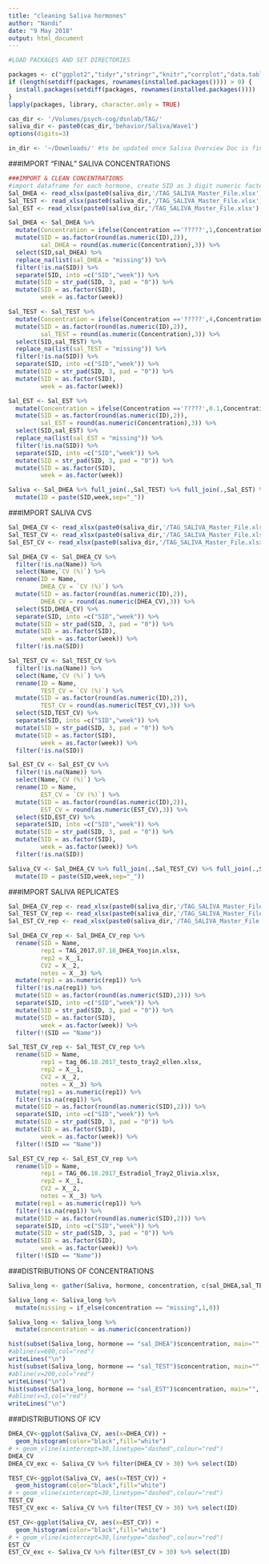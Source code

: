 ```yaml
---
title: "cleaning Saliva hormones"
author: "Nandi"
date: "9 May 2018"
output: html_document
---
```


```r
#LOAD PACKAGES AND SET DIRECTORIES

packages <- c("ggplot2","tidyr","stringr","knitr","corrplot","data.table","readxl","gridExtra","dplyr", "psych","kableExtra","lavaan")
if (length(setdiff(packages, rownames(installed.packages()))) > 0) {
  install.packages(setdiff(packages, rownames(installed.packages())))  
}
lapply(packages, library, character.only = TRUE)

cas_dir <- '/Volumes/psych-cog/dsnlab/TAG/'
saliva_dir <- paste0(cas_dir,'behavior/Saliva/Wave1')
options(digits=3)

in_dir <- '~/Downloads/' #to be updated once Saliva Overview Doc is finished.
```

###IMPORT "FINAL" SALIVA CONCENTRATIONS
```r
###IMPORT & CLEAN CONCENTRATIONS 
#import dataframe for each hormone, create SID as 3 digit numeric factor (i.e. "001"), combine all three hormones in one dataframe. 
Sal_DHEA <- read_xlsx(paste0(saliva_dir,'/TAG_SALIVA_Master_File.xlsx'), sheet=4)
Sal_TEST <- read_xlsx(paste0(saliva_dir,'/TAG_SALIVA_Master_File.xlsx'), sheet=8)
Sal_EST <- read_xlsx(paste0(saliva_dir,'/TAG_SALIVA_Master_File.xlsx'), sheet=12)

Sal_DHEA <- Sal_DHEA %>% 
  mutate(Concentration = ifelse(Concentration =='?????',1,Concentration)) %>%
  mutate(SID = as.factor(round(as.numeric(ID),2)),
         sal_DHEA = round(as.numeric(Concentration),3)) %>%
  select(SID,sal_DHEA) %>%
  replace_na(list(sal_DHEA = "missing")) %>%
  filter(!is.na(SID)) %>%
  separate(SID, into =c("SID","week")) %>%
  mutate(SID = str_pad(SID, 3, pad = "0")) %>%
  mutate(SID = as.factor(SID),
         week = as.factor(week))

Sal_TEST <- Sal_TEST %>% 
  mutate(Concentration = ifelse(Concentration =='?????',4,Concentration)) %>%
  mutate(SID = as.factor(round(as.numeric(ID),2)),
         sal_TEST = round(as.numeric(Concentration),3)) %>%
  select(SID,sal_TEST) %>%
  replace_na(list(sal_TEST = "missing")) %>%
  filter(!is.na(SID)) %>%
  separate(SID, into =c("SID","week")) %>%
  mutate(SID = str_pad(SID, 3, pad = "0")) %>%
  mutate(SID = as.factor(SID),
         week = as.factor(week))

Sal_EST <- Sal_EST %>% 
  mutate(Concentration = ifelse(Concentration =='?????',0.1,Concentration)) %>%
  mutate(SID = as.factor(round(as.numeric(ID),2)),
         sal_EST = round(as.numeric(Concentration),3)) %>%
  select(SID,sal_EST) %>%
  replace_na(list(sal_EST = "missing")) %>%
  filter(!is.na(SID)) %>%
  separate(SID, into =c("SID","week")) %>%
  mutate(SID = str_pad(SID, 3, pad = "0")) %>%
  mutate(SID = as.factor(SID),
         week = as.factor(week))

Saliva <- Sal_DHEA %>% full_join(.,Sal_TEST) %>% full_join(.,Sal_EST) %>%
  mutate(ID = paste(SID,week,sep="_"))
```

###IMPORT SALIVA CVS
```r
Sal_DHEA_CV <- read_xlsx(paste0(saliva_dir,'/TAG_SALIVA_Master_File.xlsx'), sheet=1)
Sal_TEST_CV <- read_xlsx(paste0(saliva_dir,'/TAG_SALIVA_Master_File.xlsx'), sheet=5)
Sal_EST_CV <- read_xlsx(paste0(saliva_dir,'/TAG_SALIVA_Master_File.xlsx'), sheet=9)

Sal_DHEA_CV <- Sal_DHEA_CV %>% 
  filter(!is.na(Name)) %>%
  select(Name,`CV (%)`) %>%
  rename(ID = Name,
         DHEA_CV = `CV (%)`) %>%
  mutate(SID = as.factor(round(as.numeric(ID),2)),
         DHEA_CV = round(as.numeric(DHEA_CV),3)) %>%
  select(SID,DHEA_CV) %>%
  separate(SID, into =c("SID","week")) %>%
  mutate(SID = str_pad(SID, 3, pad = "0")) %>%
  mutate(SID = as.factor(SID),
         week = as.factor(week)) %>%
  filter(!is.na(SID))

Sal_TEST_CV <- Sal_TEST_CV %>% 
  filter(!is.na(Name)) %>%
  select(Name,`CV (%)`) %>%
  rename(ID = Name,
         TEST_CV = `CV (%)`) %>%
  mutate(SID = as.factor(round(as.numeric(ID),2)),
         TEST_CV = round(as.numeric(TEST_CV),3)) %>%
  select(SID,TEST_CV) %>%
  separate(SID, into =c("SID","week")) %>%
  mutate(SID = str_pad(SID, 3, pad = "0")) %>%
  mutate(SID = as.factor(SID),
         week = as.factor(week)) %>%
  filter(!is.na(SID))

Sal_EST_CV <- Sal_EST_CV %>% 
  filter(!is.na(Name)) %>%
  select(Name,`CV (%)`) %>%
  rename(ID = Name,
         EST_CV = `CV (%)`) %>%
  mutate(SID = as.factor(round(as.numeric(ID),2)),
         EST_CV = round(as.numeric(EST_CV),3)) %>%
  select(SID,EST_CV) %>%
  separate(SID, into =c("SID","week")) %>%
  mutate(SID = str_pad(SID, 3, pad = "0")) %>%
  mutate(SID = as.factor(SID),
         week = as.factor(week)) %>%
  filter(!is.na(SID))

Saliva_CV <- Sal_DHEA_CV %>% full_join(.,Sal_TEST_CV) %>% full_join(.,Sal_EST_CV) %>%
  mutate(ID = paste(SID,week,sep="_"))
```

###IMPORT SALIVA REPLICATES
```r

Sal_DHEA_CV_rep <- read_xlsx(paste0(saliva_dir,'/TAG_SALIVA_Master_File.xlsx'), sheet=3)
Sal_TEST_CV_rep <- read_xlsx(paste0(saliva_dir,'/TAG_SALIVA_Master_File.xlsx'), sheet=7)
Sal_EST_CV_rep <- read_xlsx(paste0(saliva_dir,'/TAG_SALIVA_Master_File.xlsx'), sheet=11)

Sal_DHEA_CV_rep <- Sal_DHEA_CV_rep %>%
  rename(SID = Name,
         rep1 = TAG_2017.07.18_DHEA_Yoojin.xlsx,
         rep2 = X__1,
         CV2 = X__2,
         notes = X__3) %>%
  mutate(rep1 = as.numeric(rep1)) %>%
  filter(!is.na(rep1)) %>%
  mutate(SID = as.factor(round(as.numeric(SID),2))) %>%
  separate(SID, into =c("SID","week")) %>%
  mutate(SID = str_pad(SID, 3, pad = "0")) %>%
  mutate(SID = as.factor(SID),
         week = as.factor(week)) %>%
  filter(!(SID == "Name"))

Sal_TEST_CV_rep <- Sal_TEST_CV_rep %>% 
  rename(SID = Name,
         rep1 = tag_06.18.2017_testo_tray2_ellen.xlsx,
         rep2 = X__1,
         CV2 = X__2,
         notes = X__3) %>%
  mutate(rep1 = as.numeric(rep1)) %>%
  filter(!is.na(rep1)) %>%
  mutate(SID = as.factor(round(as.numeric(SID),2))) %>%
  separate(SID, into =c("SID","week")) %>%
  mutate(SID = str_pad(SID, 3, pad = "0")) %>%
  mutate(SID = as.factor(SID),
         week = as.factor(week)) %>%
  filter(!(SID == "Name"))

Sal_EST_CV_rep <- Sal_EST_CV_rep %>% 
  rename(SID = Name,
         rep1 = TAG_06.18.2017_Estradiol_Tray2_Olivia.xlsx,
         rep2 = X__1,
         CV2 = X__2,
         notes = X__3) %>%
  mutate(rep1 = as.numeric(rep1)) %>%
  filter(!is.na(rep1)) %>%
  mutate(SID = as.factor(round(as.numeric(SID),2))) %>%
  separate(SID, into =c("SID","week")) %>%
  mutate(SID = str_pad(SID, 3, pad = "0")) %>%
  mutate(SID = as.factor(SID),
         week = as.factor(week)) %>%
  filter(!(SID == "Name"))
```

###DISTRIBUTIONS OF CONCENTRATIONS
```r
Saliva_long <- gather(Saliva, hormone, concentration, c(sal_DHEA,sal_TEST,sal_EST), factor_key=TRUE)

Saliva_long <- Saliva_long %>% 
  mutate(missing = if_else(concentration == "missing",1,0))

Saliva_long <- Saliva_long %>%
  mutate(concentration = as.numeric(concentration))

hist(subset(Saliva_long, hormone == "sal_DHEA")$concentration, main="", xlab="DHEA")
#abline(v=600,col="red")
writeLines("\n")
hist(subset(Saliva_long, hormone == "sal_TEST")$concentration, main="", xlab="TEST")
#abline(v=200,col="red")
writeLines("\n")
hist(subset(Saliva_long, hormone == "sal_EST")$concentration, main="", xlab="EST")
#abline(v=3,col="red")
writeLines("\n")
```

###DISTRIBUTIONS OF ICV
```r
DHEA_CV<-ggplot(Saliva_CV, aes(x=DHEA_CV)) +
  geom_histogram(color="black",fill="white")
# + geom_vline(xintercept=30,linetype="dashed",colour="red")
DHEA_CV
DHEA_CV_exc <- Saliva_CV %>% filter(DHEA_CV > 30) %>% select(ID)

TEST_CV<-ggplot(Saliva_CV, aes(x=TEST_CV)) +
  geom_histogram(color="black",fill="white")
# + geom_vline(xintercept=30,linetype="dashed",colour="red")
TEST_CV
TEST_CV_exc <- Saliva_CV %>% filter(TEST_CV > 30) %>% select(ID)

EST_CV<-ggplot(Saliva_CV, aes(x=EST_CV)) +
  geom_histogram(color="black",fill="white")
# + geom_vline(xintercept=30,linetype="dashed",colour="red")
EST_CV
EST_CV_exc <- Saliva_CV %>% filter(EST_CV > 30) %>% select(ID)
```

